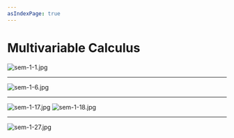 ```yaml
---
asIndexPage: true
---
```


# Multivariable Calculus

![sem-1-1.jpg](./sem-1-1.jpg)

---

![sem-1-6.jpg](./sem-1-6.jpg)

---

![sem-1-17.jpg](./sem-1-17.jpg)
![sem-1-18.jpg](./sem-1-18.jpg)

---

![sem-1-27.jpg](./sem-1-27.jpg)


